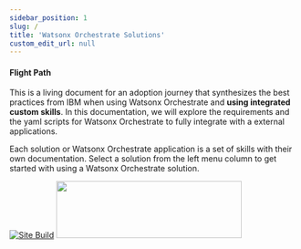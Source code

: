 ```yaml
---
sidebar_position: 1
slug: /
title: 'Watsonx Orchestrate Solutions'
custom_edit_url: null
---
```

#### Flight Path
This is a living document for an adoption journey that synthesizes the best practices from IBM when using Watsonx Orchestrate and  **using integrated custom skills**. In this documentation, we will explore the requirements and the yaml scripts for Watsonx Orchestrate to fully integrate with a external applications.

Each solution or Watsonx Orchestrate application is a set of skills with their own documentation. Select a solution from the left menu column to get started with using a Watsonx Orchestrate solution.

[![Site Build](https://github.com/ibm-client-engineering/solution-filenet-aws/actions/workflows/deploy.yml/badge.svg)](https://github.com/ibm-client-engineering/solution-filenet-aws/actions/workflows/deploy.yml)
<img src="https://user-images.githubusercontent.com/95059/166857681-99c92cdc-fa62-4141-b903-969bd6ec1a41.png" width="325" height="100" />